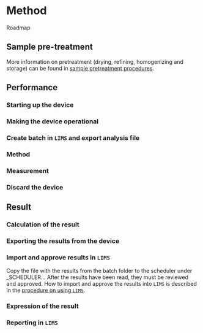# Method

Roadmap


## Sample pre-treatment

More information on pretreatment (drying, refining, homogenizing and storage) can be found in [sample pretreatment procedures](https://drive.google.com/drive/folders/1Gxl2OsMiRJ8JueLgzzqaKyzy40tvXB3a).

## Performance

### Starting up the device

### Making the device operational

### Create batch in `LIMS` and export analysis file

### Method

### Measurement

### Discard the device

## Result

### Calculation of the result

### Exporting the results from the device

### Import and approve results in `LIMS`

Copy the file with the results from the batch folder to the scheduler under _SCHEDULER\...
After the results have been read, they must be reviewed and approved.
How to import and approve the results into `LIMS` is described in the [procedure on using `LIMS`](https://drive.google.com/drive/folders/1bt6E5PhKSZlRJIRu9xsLus3apLaNTLTX).

### Expression of the result

### Reporting in `LIMS`
